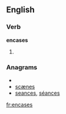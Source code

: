 
==English==

===Verb===
'''encases'''

# {{third-person singular of|[[encase]]}}

===Anagrams===
* {{alphagram|aceenss}}
* [[scænes#English|scænes]]
* [[seances#English|seances]], [[séances#English|séances]]

[[fr:encases]]